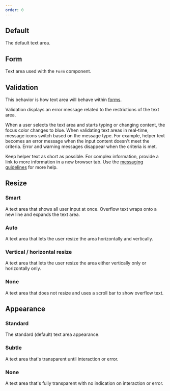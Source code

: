 ```yaml
---
order: 0
---
```



## Default

The default text area.

<Example Component={TextareaDefault} packageName="@atlaskit/textarea" />

## Form

Text area used with the `Form` component.

<Example Component={TextareaForm} packageName="@atlaskit/textarea" />

## Validation

This behavior is how text area will behave within [forms](/patterns/forms).

Validation displays an error message related to the restrictions of the text area.

When a user selects the text area and starts typing or changing content, the focus color changes to blue. When validating text areas in real-time, message icons switch based on the message type. For example, helper text becomes an error message when the input content doesn't meet the criteria. Error and warning messages disappear when the criteria is met.

Keep helper text as short as possible. For complex information, provide a link to more information in a new browser tab. Use the [messaging guidelines](/content/messaging-guidelines) for more help.

<Example Component={TextareaValidation} packageName="@atlaskit/textarea" />

## Resize

### Smart

A text area that shows all user input at once. Overflow text wraps onto a new line and expands the text area.

### Auto

A text area that lets the user resize the area horizontally and vertically.

### Vertical / horizontal resize

A text area that lets the user resize the area either vertically only or horizontally only.

### None

A text area that does not resize and uses a scroll bar to show overflow text.

<Example Component={TextareaResize} packageName="@atlaskit/textarea" />

## Appearance

### Standard

The standard (default) text area appearance.

<Example Component={TextAreaAppearanceStandard} packageName="@atlaskit/textarea" />

### Subtle

A text area that's transparent until interaction or error.

<Example Component={TextAreaAppearanceSubtle} packageName="@atlaskit/textarea" />

### None

A text area that's fully transparent with no indication on interaction or error.

<Example Component={TextAreaAppearanceNone} packageName="@atlaskit/textarea" />
